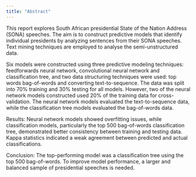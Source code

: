 ```yaml
---
title: "Abstract"
---
```


This report explores South African presidential State of the Nation Address (SONA) speeches. The aim is to construct predictive models that identify individual presidents by analyzing sentences from their SONA speeches. Text mining techniques are employed to analyse the semi-unstructured data.
  
Six models were constructed using three predictive modeling techniques: feedforwards neural network, convolutional neural network and classification tree, and two data structuring techniques were used: top words bag-of-words and converting text-to-sequence. The data was split into 70% training and 30% testing for all models. However, two of the neural network models constructed used 20% of the training data for cross-validation. The neural network models evaluated the text-to-sequence data, while the classification tree models evaluated the bag-of-words data.

Results:
Neural network models showed overfitting issues, while classification models, particularly the top 500 bag-of-words classification tree, demonstrated better consistency between training and testing data. Kappa statistics indicated a weak agreement between predicted and actual classifications.

Conclusion:
The top-performing model was a classification tree using the top 500 bag-of-words. To improve model performance, a larger and balanced sample of presidential speeches is needed.
